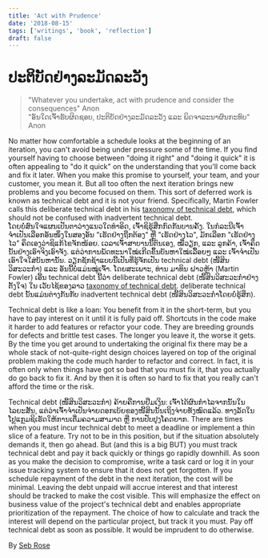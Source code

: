 ```yaml
---
title: 'Act with Prudence'
date: '2018-08-15'
tags: ['writings', 'book', 'reflection']
draft: false
---
```


# ປະຕິບັດຢ່າງລະມັດລະວັງ

> "Whatever you undertake, act with prudence and consider the consequences" Anon  
> "ອັນໃດເຈົ້າຮັບຜິດຊອບ, ປະຕິບັດຢ່າງລະມັດລະວັງ ແລະ ພິດຈາລະນາຜົນກະທົບ" Anon

No matter how comfortable a schedule looks at the beginning of an iteration, you can't avoid being under pressure some of the time. 
If you find yourself having to choose between "doing it right" and "doing it quick" it is often appealing to "do it quick" on the understanding that you'll come back and fix it later.
When you make this promise to yourself, your team, and your customer, you mean it. 
But all too often the next iteration brings new problems and you become focused on them. 
This sort of deferred work is known as technical debt and it is not your friend.
Specifically, Martin Fowler calls this deliberate technical debt in his [taxonomy of technical debt](http://martinfowler.com/bliki/TechnicalDebtQuadrant.html), which should not be confused with inadvertent technical debt.  
ໂດຍບໍ່ສົນໃຈແຜນເປັນຕາວ່າງແນວໃດທຳອິດ, ເຈົ້າຊິຮູ້ສືກກົດກັນບານຄັ້ງ. 
ໃນກໍລະນີເຈົ້າຈຳເປັນເລືອກອັນໜຶ່ງໃນສອງອັນ "ເຮັດຢ່າງຖືກຕ້ອງ" ຫຼື "ເຮັດຢ່າງໄວ", ມັກເລືອກ "ເຮັດຢ່າງໄວ" ຄຶດເອງວ່າຊິແກ້ໄຂຈັກໜ້ອຍ.
ເວລາເຈົ້າສາບານນີ້ຕົນເອງ, ໝື່ວຽກ, ແລະ ລູກຄ້າ, ເຈົ້າຄຶດນັ້ນຢ່າງເອົາຈິງເອົາຈັງ.
ແຕ່ວ່າການພັດທະນາໃໝ່ເກີດຂຶ້ນບັນຫາໃໝ່ເລື້ອຍໆ ແລະ ເຈົ້າຈຳເປັນເອົາໃຈໃສ່ບັນຫານັ້ນ.
ວຽກຊັກຊ້າແບບນີ້ເປັນທີ່ຮູ້ຈັກເປັນ technical debt (ໜີ້ສິນວິສະວະກຳ) ແລະ ອັນນີ້ບໍ່ແມ່ນໝູ່ເຈົ້າ.
ໂດຍສະເພາະ, ທ່ານ ມາທິນ ຝາວຫຼ້າ (Martin Fowler) ເອີ້ນ technical debt ນີ້ວ່າ deliberate technical debt (ໜີ້ສິນວິສະວະກຳຢ່າງຕັ້ງໃຈ) ໃນ ເວັບໄຊ້ຂອງລາວ [taxonomy of technical debt](http://martinfowler.com/bliki/TechnicalDebtQuadrant.html). deliberate technical debt ນັ້ນແມ່ນຕ່າງກັນກັບ inadvertent technical debt (ໜີ້ສິນວິສະວະກຳໂດຍບໍ່ຮູ້ສຶກ).

Technical debt is like a loan: You benefit from it in the short-term, but you have to pay interest on it until it is fully paid off. 
Shortcuts in the code make it harder to add features or refactor your code. 
They are breeding grounds for defects and brittle test cases. The longer you leave it, the worse it gets. By the time you get around to undertaking the original fix there may be a whole stack of not-quite-right design choices layered on top of the original problem making the code much harder to refactor and correct. In fact, it is often only when things have got so bad that you must fix it, that you actually do go back to fix it. And by then it is often so hard to fix that you really can't afford the time or the risk.​  

Technical debt (ໜີ້ສິນວິສະວະກຳ) ຄ້າຍຄືການຢືມເງິນ: ເຈົ້າໄດ້ຜົນກຳໄລຈາກນັ້ນໃນໄລຍະສັ້ນ, ແຕ່ວ່າເຈົ້າຈຳເປັນຈ່າຍດອກເບ້ຍຂອງໜີ້ສິນນັ້ນເຖິງຈ່າຍທັງໝົດແລ້ວ.
ທາງລັດໃນໂປຼແກຼມຊິເຮັດໃຫ້ການເຕື່ມຄວາມສາມາດ ຫຼື ການປັບປຸງໂຄດຍາກ.
There are times when you must incur technical debt to meet a deadline or implement a thin slice of a feature. Try not to be in this position, but if the situation absolutely demands it, then go ahead. But (and this is a big BUT) you must track technical debt and pay it back quickly or things go rapidly downhill. As soon as you make the decision to compromise, write a task card or log it in your issue tracking system to ensure that it does not get forgotten.
If you schedule repayment of the debt in the next iteration, the cost will be minimal. Leaving the debt unpaid will accrue interest and that interest should be tracked to make the cost visible. This will emphasize the effect on business value of the project's technical debt and enables appropriate prioritization of the repayment. The choice of how to calculate and track the interest will depend on the particular project, but track it you must.
Pay off technical debt as soon as possible. It would be imprudent to do otherwise.

By [Seb Rose](http://programmer.97things.oreilly.com/wiki/index.php/Seb_Rose)